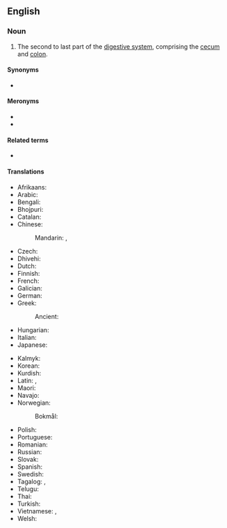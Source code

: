{{also|large-intestine}}
==English==
{{wikipedia}}

===Noun===
{{en-noun}}

# {{lb|en|anatomy}} The second to last part of the [[digestive system]], comprising the [[cecum]] and [[colon]].

====Synonyms====
* {{l|en|large bowel}}

====Meronyms====
* {{l|en|caecum}}
* {{l|en|colon}}

====Related terms====
* {{l|en|small intestine}}

====Translations====
{{trans-top|bodily organ}}
* Afrikaans: {{t+|af|dikderm}}
* Arabic: {{t-needed|ar}}
* Bengali: {{t|bn|বৃহদান্ত্র|sc=Beng}}
* Bhojpuri: {{t|bho|बड़की आंत}}
* Catalan: {{t|ca|intestí gros|m}}
* Chinese:
*: Mandarin: {{t+|cmn|大腸|sc=Hani}}, {{t+|cmn|大肠|tr=dàcháng|sc=Hani}}
* Czech: {{t+|cs|tlusté střevo|n}}
* Dhivehi: {{t|dv|ބޮޑު ގޮހޮރު}}
* Dutch: {{t+|nl|dikke darm|m}}
* Finnish: {{t+|fi|paksusuoli}}
* French: {{t+|fr|gros intestin|m}}
* Galician: {{t+|gl|intestino groso|m}}
* German: {{t+|de|Dickdarm|m}}
* Greek: {{t+|el|παχύ έντερο|n}}
*: Ancient: {{t|grc|[[παχύς|παχὺ]] [[ἔντερον]]|n}}
* Hungarian: {{t+|hu|vastagbél}}
* Italian: {{t+|it|intestino crasso|m}}
* Japanese: {{t+|ja|大腸|tr=[[だいちょう]], daichō}}
{{trans-mid}}
* Kalmyk: {{t|xal|һолһа}}
* Korean: {{t-needed|ko}}
* Kurdish: {{t+|ku|rûviya stûr|f}}
* Latin: {{t|la|crassundia|n-p}}, {{t|la|longao|m}}
* Maori: {{t|mi|kōpiro nui}}
* Navajo: {{t|nv|achʼíídííl}}
* Norwegian:
*: Bokmål: {{t|nb|tykktarm|m}}
* Polish: {{t+|pl|jelito grube|n}}
* Portuguese: {{t+|pt|intestino grosso|m}}
* Romanian: {{t|ro|intestin gros|n}}
* Russian: {{t+|ru|то́лстая кишка́|f}}
* Slovak: {{t+|sk|hrubé črevo}}
* Spanish: {{t+|es|intestino grueso|m}}
* Swedish: {{t+|sv|tjocktarm|c}}
* Tagalog: {{t|tl|malaking bituka}}, {{t|tl|isaw}}
* Telugu: {{t|te|పెద్ద పేగు}}
* Thai: {{t|th|ลำไส้ใหญ่}}
* Turkish: {{t|tr|kalın barsak}}
* Vietnamese: {{t+|vi|ruột già}}, {{t|vi|đại tràng}}
* Welsh: {{t|cy|coluddyn mawr|m}}
{{trans-bottom}}